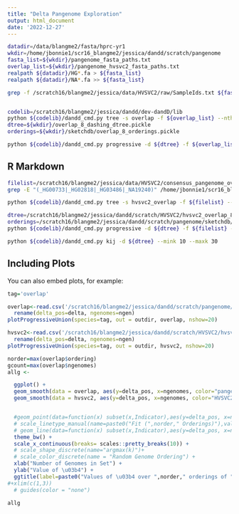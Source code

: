 ```yaml
---
title: "Delta Pangenome Exploration"
output: html_document
date: '2022-12-27'
---
```


```bash
datadir=/data/blangme2/fasta/hprc-yr1
wkdir=/home/jbonnie1/scr16_blangme2/jessica/dandd/scratch/pangenome
fasta_list=${wkdir}/pangenome_fasta_paths.txt
overlap_list=${wkdir}/pangenome_hvsvc2_fasta_paths.txt
realpath ${datadir}/HG*.fa > ${fasta_list}
realpath ${datadir}/NA*.fa >> ${fasta_list}

grep -f /scratch16/blangme2/jessica/data/HVSVC2/raw/SampleIds.txt ${fasta_list} > ${overlap_list}


codelib=/scratch16/blangme2/jessica/dandd/dev-dandD/lib
python ${codelib}/dandd_cmd.py tree -s overlap -f ${overlap_list} --nthreads 20 -k18 -o ${wkdir}
dtree=${wkdir}/overlap_8_dashing_dtree.pickle
orderings=${wkdir}/sketchdb/overlap_8_orderings.pickle

python ${codelib}/dandd_cmd.py progressive -d ${dtree} -f ${overlap_list} -r ${orderings} 

```

## R Markdown



```bash
filelist=/scratch16/blangme2/jessica/data/HVSVC2/consensus_pangenome_overlap.txt
grep -E "(_HG00733|_HG02818|_HG03486|_NA19240)" /home/jbonnie1/scr16_blangme2/jessica/data/HVSVC2/consensus_fastas.txt > ${filelist}

python ${codelib}/dandd_cmd.py tree -s hvsvc2_overlap -f ${filelist} --nthreads 20 -k19

dtree=/scratch16/blangme2/jessica/dandd/scratch/HVSVC2/hvsvc2_overlap_8_dashing_dtree.pickle
orderings=/scratch16/blangme2/jessica/dandd/scratch/pangenome/sketchdb/overlap_8_orderings.pickle
python ${codelib}/dandd_cmd.py progressive -d ${dtree} -f ${filelist} -r ${orderings}

python ${codelib}/dandd_cmd.py kij -d ${dtree} --mink 10 --maxk 30

```

## Including Plots

You can also embed plots, for example:

```r
tag='overlap'

overlap<-read.csv('/scratch16/blangme2/jessica/dandd/scratch/pangenome/overlap_8_progu.csv') %>% 
  rename(delta_pos=delta, ngenomes=ngen)
plotProgressiveUnion(species=tag, out = outdir, overlap, nshow=20)

hvsvc2<-read.csv('/scratch16/blangme2/jessica/dandd/scratch/HVSVC2/hvsvc2_overlap_progu.csv') %>% 
  rename(delta_pos=delta, ngenomes=ngen) 
plotProgressiveUnion(species=tag, out = outdir, hvsvc2, nshow=20)

```


```r
norder=max(overlap$ordering)
gcount=max(overlap$ngenomes)
allg <-

  ggplot() +
  geom_smooth(data = overlap, aes(y=delta_pos, x=ngenomes, color="pangenome"), method='loess',formula=y~x,se=TRUE) +
  geom_smooth(data = hvsvc2, aes(y=delta_pos, x=ngenomes, color="HVSVC2"), method='loess',formula=y~x, se=TRUE) +


  #geom_point(data=function(x) subset(x,Indicator),aes(y=delta_pos, x=ngenomes, shape=kval), size=2) +
  # scale_linetype_manual(name=paste0("Fit (",norder," Orderings)"),values=c(2)) +
  # geom_line(data=function(x) subset(x,Indicator),aes(y=delta_pos, x=ngenomes, group=ordering,color=as.factor(ordering)), size=.5) +
  theme_bw() +
  scale_x_continuous(breaks= scales::pretty_breaks(10)) +
  # scale_shape_discrete(name="argmax(k)")+
  # scale_color_discrete(name = "Random Genome Ordering") +
  xlab("Number of Genomes in Set") +
  ylab("Value of \u03b4") +
  ggtitle(label=paste0("Values of \u03b4 over ",norder," orderings of ",gcount," Overlapping HVSVC2 and Pangenomes")) 
#+xlim(c(1,3))
  # guides(color = "none")

allg
```
